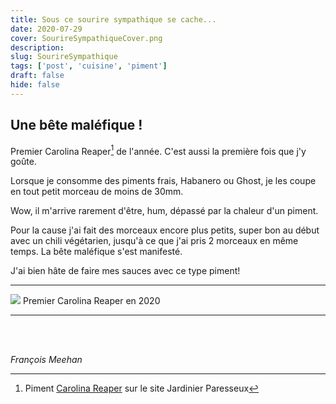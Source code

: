 ```yaml
---
title: Sous ce sourire sympathique se cache...
date: 2020-07-29
cover: SourireSympathiqueCover.png
description: 
slug: SourireSympathique
tags: ['post', 'cuisine', 'piment']
draft: false
hide: false
---
```


## Une bête maléfique !

Premier Carolina Reaper[^1] de l'année. C'est aussi la première fois que j'y goûte.

Lorsque je consomme des piments frais, Habanero ou Ghost, je les coupe en tout petit morceau de moins de 30mm.

Wow, il m'arrive rarement d'être, hum, dépassé par la chaleur d'un piment.

Pour la cause j'ai fait des morceaux encore plus petits, super bon au début avec un chili végétarien, jusqu'à ce que j'ai pris 2 morceaux en même temps. La bête maléfique s'est manifesté.

J'ai bien hâte de faire mes sauces avec ce type piment!

---


<Flex>
  <Card width={[ 256, 320 ]} mx='auto'>
    <Image src='SourireSympathique.png'/>
    <Text>
      Premier Carolina Reaper en 2020
    </Text>
  </Card>
</Flex>

---

<br/>

<br/>


*François Meehan*


[^1]: Piment [Carolina Reaper](https://jardinierparesseux.com/tag/piment-carolina-reaper/) sur le site Jardinier Paresseux 